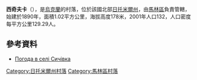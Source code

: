 {{coord|50|45|14|N|28|52|15|E|scale:30000|display=title}}

'''西奇夫卡'''（{{lang-uk|Сичівка}}），是[[烏克蘭|烏克蘭]]的村落，位於該國北部[[日托米爾州|日托米爾州]]，由[[馬林區|馬林區]]負責管轄，始建於1890年，面積1.02平方公里，海拔高度178米，2001年人口132，人口密度每平方公里129.29人。

==參考資料==
* [http://weather.in.ua/ua/zhitomirskaja/23892 Погода в селі Сичівка] {{Wayback|url=http://weather.in.ua/ua/zhitomirskaja/23892 |date=20160305204659 }}

{{DEFAULTSORT:Сичівка}}
[[Category:日托米爾州村落|Category:日托米爾州村落]]
[[Category:馬林區村落|Category:馬林區村落]]


{{Zhytomyr-geo-stub}}